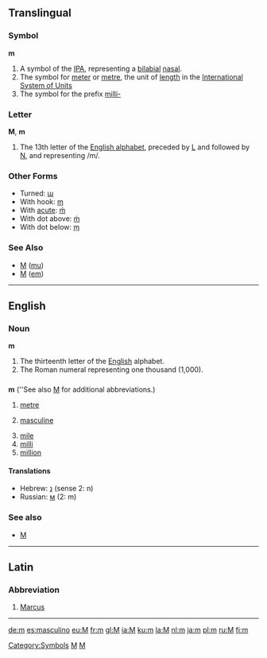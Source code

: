 {{see|M}}
{{wikipedia}}
==Translingual==
===Symbol===
'''m'''

#A symbol of the [[IPA]], representing a [[bilabial]] [[nasal]].
#The symbol for [[meter]] or [[metre]], the unit of [[length]] in the [[International System of Units]]
#The symbol for the prefix [[milli-]]

[[Category:Symbols]]
[[Category:IPA symbols|M]]

===Letter===
'''M''', '''m'''

#The 13th letter of the [[Wiktionary:About Roman script|English alphabet]], preceded by [[L]] and followed by [[N]], and representing /m/.


===Other Forms===
*Turned: [[ɯ]]
*With hook: [[ɱ]]
*With [[acute]]: [[ḿ]]
*With dot above: [[ṁ]]
*With dot below: [[ṃ]]

===See Also===
*[[Μ]] ([[mu]])
*[[М]] ([[em]])
[[Category:Latin letters|M]]

----

==English==

===Noun===
'''m'''

# The thirteenth letter of the [[English]] alphabet.
# The Roman numeral representing one thousand (1,000).

==={{abbreviation}}===
'''m''' (''See also [[M]] for additional abbreviations.)

# [[metre]]
# {{grammar}} [[masculine]]
# [[mile]]
# [[milli]]
# [[million]]

====Translations====
*Hebrew: [[נ]] (sense 2: n)
*Russian: [[м]] (2: m)

===See also===
*[[M]]

----
==Latin==
===Abbreviation===
#[[Marcus]]
----

[[de:m]]
[[es:masculino]]
[[eu:M]]
[[fr:m]]
[[gl:M]]
[[ia:M]]
[[ku:m]]
[[la:M]]
[[nl:m]]
[[ja:m]]
[[pl:m]]
[[ru:M]]
[[fi:m]]